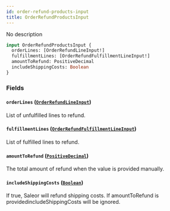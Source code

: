 ```yaml
---
id: order-refund-products-input
title: OrderRefundProductsInput
---
```


No description

```graphql
input OrderRefundProductsInput {
  orderLines: [OrderRefundLineInput!]
  fulfillmentLines: [OrderRefundFulfillmentLineInput!]
  amountToRefund: PositiveDecimal
  includeShippingCosts: Boolean
}
```

### Fields

#### `orderLines` ([`OrderRefundLineInput`](../../../developer/api-reference/inputs/order-refund-line-input))

List of unfulfilled lines to refund.

#### `fulfillmentLines` ([`OrderRefundFulfillmentLineInput`](../../../developer/api-reference/inputs/order-refund-fulfillment-line-input))

List of fulfilled lines to refund.

#### `amountToRefund` ([`PositiveDecimal`](../../../developer/api-reference/scalars/positive-decimal))

The total amount of refund when the value is provided manually.

#### `includeShippingCosts` ([`Boolean`](../../../developer/api-reference/scalars/boolean))

If true, Saleor will refund shipping costs. If amountToRefund is providedincludeShippingCosts will be ignored.
